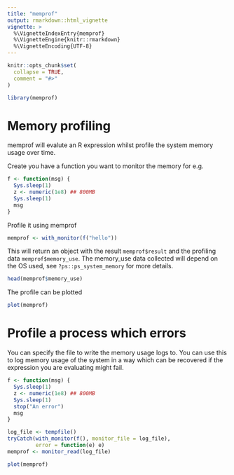```yaml
---
title: "memprof"
output: rmarkdown::html_vignette
vignette: >
  %\VignetteIndexEntry{memprof}
  %\VignetteEngine{knitr::rmarkdown}
  %\VignetteEncoding{UTF-8}
---
```


```r
knitr::opts_chunk$set(
  collapse = TRUE,
  comment = "#>"
)
```

```r
library(memprof)
```

# Memory profiling

memprof will evalute an R expression whilst profile the system memory usage over time.

Create you have a function you want to monitor the memory for e.g.
```r
f <- function(msg) {
  Sys.sleep(1)
  z <- numeric(1e8) ## 800MB
  Sys.sleep(1)
  msg
}
```

Profile it using memprof
```r
memprof <- with_monitor(f("hello"))
```

This will return an object with the result `memprof$result` and the profiling data `memprof$memory_use`. The memory_use data collected will depend on the OS used, see `?ps::ps_system_memory` for more details. 

```r
head(memprof$memory_use)
```

The profile can be plotted
```r
plot(memprof)
```

# Profile a process which errors

You can specify the file to write the memory usage logs to. You can use this to log memory usage of the system in a way which can be recovered if the expression you are evaluating might fail.

```r
f <- function(msg) {
  Sys.sleep(1)
  z <- numeric(1e8) ## 800MB
  Sys.sleep(1)
  stop("An error")
  msg
}

log_file <- tempfile()
tryCatch(with_monitor(f(), monitor_file = log_file),
         error = function(e) e)
memprof <- monitor_read(log_file)

plot(memprof)
```
